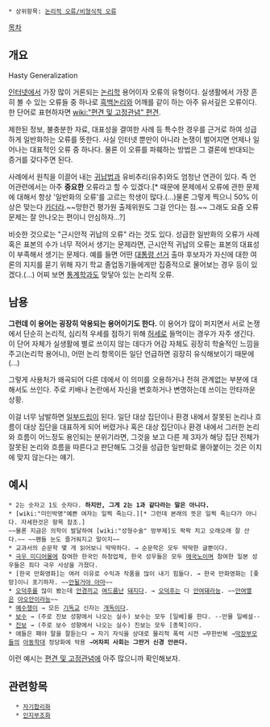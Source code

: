  * 상위항목: [[논리적 오류/비형식적 오류]]
[[목차]]
== 개요 ==
Hasty Generalization

[[인터넷]]에서 가장 많이 거론되는 [[논리학]] 용어이자 오류의 유형이다. 실생활에서 가장 흔히 볼 수 있는 오류들 중 하나로 [[흑백논리]]와 어깨를 같이 하는 아주 유서깊은 오류이다. 한 단어로 표현하자면 [[wiki:"편견 및 고정관념" 편견]].

제한된 정보, 불충분한 자료, 대표성을 결여한 사례 등 특수한 경우를 근거로 하여 성급하게 일반화하는 오류를 뜻한다. 사실 인터넷 뿐만이 아니라 논쟁이 벌어지면 언제나 일어나는 대표적인 오류 중 하나다. 물론 이 오류를 파훼하는 방법은 그 결론에 반대되는 증거를 갖다주면 된다.

사례에서 원칙을 이끌어 내는 [[귀납법]]과 유비추리(유추)와도 엄청난 연관이 있다. 즉 언어관련에서는 아주 '''중요한''' 오류라고 할 수 있겠다.[* 때문에 문제에서 오류에 관한 문제에 대해서 항상 '일반화의 오류'를 고르는 학생이 많다.(...)물론 그렇게 찍으니 50% 이상은 맞는다 [[카더라]].~~망한건 평가원 출제위원도 그걸 안다는 점.~~ 그래도 요즘 오류문제는 잘 안나오는 편이니 안심하자...?]

비슷한 것으로는 "근시안적 귀납의 오류" 라는 것도 있다. 성급한 일반화의 오류가 사례 혹은 표본의 수가 너무 적어서 생기는 문제라면, 근시안적 귀납의 오류는 표본의 대표성이 부족해서 생기는 문제다. 예를 들면 어떤 [[대통령 선거]] 출마 후보자가 자신에 대한 여론의 지지를 묻기 위해 자기 학교 졸업동기들에게만 집중적으로 물어보는 경우 등이 있겠다.(…) 어찌 보면 [[통계학]]과도 맞닿아 있는 논리적 오류.
== 남용 ==
'''그런데 이 용어는 굉장히 악용되는 용어이기도 한다.''' 이 용어가 많이 퍼지면서 서로 논쟁에서 단순히 논리적, 심리적 우세를 점하기 위해 [[허세]]로 들먹이는 경우가 자주 생긴다. 이 단어 자체가 실생활에 별로 쓰이지 않는 데다가 어감 자체도 굉장히 학술적인 느낌을 주고(논리학 용어니), 어떤 논리 항목이든 일단 언급하면 굉장히 유식해보이기 때문에(...)

그렇게 사용처가 왜곡되어 다른 데에서 이 의미를 오용하거나 전혀 관계없는 부분에 대해서도 쓰인다. 주로 키배나 논란에서 자신을 변호하거나 변명하는데 쓰이는 안타까운 상황.

이걸 너무 남발하면 [[일부드립]]이 된다. 일단 대상 집단이나 환경 내에서 잘못된 논리나 흐름이 대상 집단을 대표하게 되어 버렸거나 혹은 대상 집단이나 환경 내에서 그러한 논리와 흐름이 어느정도 용인되는 분위기라면, 그것을 보고 다른 제 3자가 해당 집단 전체가 잘못된 논리와 흐름을 따른다고 판단해도 그것을 성급한 일반화로 몰아붙이는 것은 이치에 맞지 않는다는 얘기.

== 예시 ==
 * 2는 숫자고 1도 숫자다. '''하지만, 그게 2는 1과 같다라는 말은 아니다.'''
 * [wiki:"미인박명"예쁜 여자는 일찍 죽는다.][* 그런데 본래의 뜻은 일찍 죽는다가 아니다. 자세한것은 항목 참조.]
 ~~물론 지금은 의학이 발달하여 [wiki:"성형수술" 방부제]도 팍팍 치고 오래오래 잘 산다.~~ ~~팬들 눈도 즐거워지고 말이지~~
 * 교과서의 순문학 몇 개 읽어보니 딱딱하다. → 순문학은 모두 딱딱한 글뿐이다.
 * [[극우 미디어물]]에 참여한 한국인 하청업체, 한국 성우들은 모두 [[매국노]]이며 참여한 일본 성우들은 죄다 극우 사상을 가졌다.
 * [한국 만화영화]는 여러 이유로 수익과 작품을 많이 내기 힘들다. → 한국 만화영화는 [좆망]이니 포기하자. ~~[[안될거야 아마]]~~
 * [[오덕후]]를 많이 봤는데 [[안경]]끼고 [[여드름]]난 [[돼지]]다. → [[오덕후]]는 다 [[안여돼]]라능. ~~[[안여멸]]은 [[아오안]]이라능~~
 * [[예수쟁이]] → 모든 [[기독교]] 신자는 [[개독]]이다.
 * [[보수]] → (주로 진보 성향에서 나오는 실수) 보수는 모두 [일베]를 한다. --만물 일베설--
 * [[진보]] → (주로 보수 성향에서 나오는 실수) 진보는 모두 [종북]이다. 
 * 애들은 패야 말을 잘듣는다 → 자기 자식을 상대로 물리적 폭력 시전 →무한반복 →[[막장부모]]들의 [[아동학대]] 정당화에 악용 →'''어차피 사회는 그딴거 신경 안쓴다.'''
 
이런 예시는 [[편견 및 고정관념]]에 아주 많으니까 확인해보자.
== 관련항목 ==
   * [[자기합리화]]
   * [[인지부조화]]
